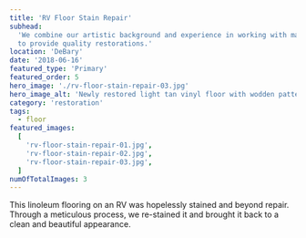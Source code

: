 ```yaml
---
title: 'RV Floor Stain Repair'
subhead:
  'We combine our artistic background and experience in working with materials
  to provide quality restorations.'
location: 'DeBary'
date: '2018-06-16'
featured_type: 'Primary'
featured_order: 5
hero_image: './rv-floor-stain-repair-03.jpg'
hero_image_alt: 'Newly restored light tan vinyl floor with wodden pattern'
category: 'restoration'
tags:
  - floor
featured_images:
  [
    'rv-floor-stain-repair-01.jpg',
    'rv-floor-stain-repair-02.jpg',
    'rv-floor-stain-repair-03.jpg',
  ]
numOfTotalImages: 3
---
```


This linoleum flooring on an RV was hopelessly stained and beyond repair.
Through a meticulous process, we re-stained it and brought it back to a clean
and beautiful appearance.
